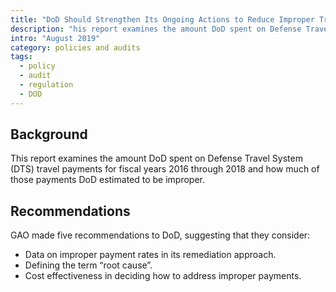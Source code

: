```yaml
---
title: "DoD Should Strengthen Its Ongoing Actions to Reduce Improper Travel Payments"
description: "his report examines the amount DoD spent on Defense Travel System (DTS) travel payments for fiscal years 2016 through 2018 and how much of those payments DoD estimated to be improper."
intro: "August 2019"
category: policies and audits
tags:
  - policy
  - audit
  - regulation
  - DOD
---
```



<LinkButton link="https://www.gao.gov/assets/gao-19-530.pdf" text="View full audit" />

## Background

This report examines the amount DoD spent on Defense Travel System (DTS) travel payments for fiscal years 2016 through 2018 and how much of those payments DoD estimated to be improper.

## Recommendations

GAO made five recommendations to DoD, suggesting that they consider:

- Data on improper payment rates in its remediation approach.
- Defining the term “root cause”.
- Cost effectiveness in deciding how to address improper payments. 
